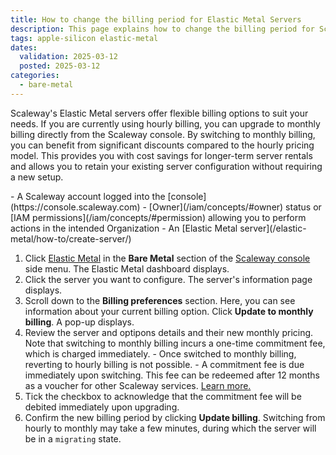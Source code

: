 ```yaml
---
title: How to change the billing period for Elastic Metal Servers
description: This page explains how to change the billing period for Scaleway's Elastic Metal servers.
tags: apple-silicon elastic-metal
dates:
  validation: 2025-03-12
  posted: 2025-03-12
categories:
  - bare-metal
---
```



Scaleway's Elastic Metal servers offer flexible billing options to suit your needs. If you are currently using hourly billing, you can upgrade to monthly billing directly from the Scaleway console.
By switching to monthly billing, you can benefit from significant discounts compared to the hourly pricing model.
This provides you with cost savings for longer-term server rentals and allows you to retain your existing server configuration without requiring a new setup.

<Requirements />
- A Scaleway account logged into the [console](https://console.scaleway.com)
- [Owner](/iam/concepts/#owner) status or [IAM permissions](/iam/concepts/#permission) allowing you to perform actions in the intended Organization
- An [Elastic Metal server](/elastic-metal/how-to/create-server/)

1. Click [Elastic Metal](https://console.scaleway.com/elastic-metal/servers) in the **Bare Metal** section of the [Scaleway console](https://console.scaleway.com) side menu. The Elastic Metal dashboard displays.
2. Click the server you want to configure. The server's information page displays.
3. Scroll down to the **Billing preferences** section. Here, you can see information about your current billing option. Click **Update to monthly billing**. A pop-up displays.
4. Review the server and optipons details and their new monthly pricing. Note that switching to monthly billing incurs a one-time commitment fee, which is charged immediately.
    <Message type="important">
        - Once switched to monthly billing, reverting to hourly billing is not possible.
        - A commitment fee is due immediately upon switching. This fee can be redeemed after 12 months as a voucher for other Scaleway services. [Learn more.](/elastic-metal/how-to/get-use-loyalty-reward/)
    </Message>
5. Tick the checkbox to acknowledge that the commitment fee will be debited immediately upon upgrading.
6. Confirm the new billing period by clicking **Update billing**.
    <Message type="note">
      Switching from hourly to monthly may take a few minutes, during which the server will be in a `migrating` state.
    </Message>
